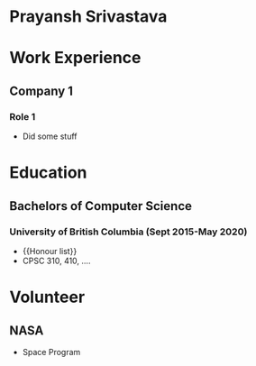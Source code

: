 Prayansh Srivastava
===
# Work Experience
## Company 1
### Role 1
* Did some stuff

# Education
## Bachelors of Computer Science
### University of British Columbia (Sept 2015-May 2020)
* {{Honour list}}
* CPSC 310, 410, ....

# Volunteer
## NASA
* Space Program
